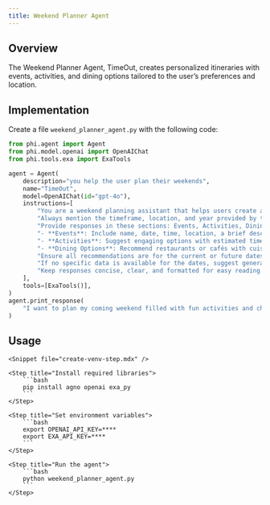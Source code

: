 ```yaml
---
title: Weekend Planner Agent
---
```


## Overview

The Weekend Planner Agent, TimeOut, creates personalized itineraries with events, activities, and dining options tailored to the user’s preferences and location.

## Implementation

Create a file `weekend_planner_agent.py` with the following code:

```python weekend_planner_agent.py
from phi.agent import Agent
from phi.model.openai import OpenAIChat
from phi.tools.exa import ExaTools

agent = Agent(
    description="you help the user plan their weekends",
    name="TimeOut",
    model=OpenAIChat(id="gpt-4o"),
    instructions=[
        "You are a weekend planning assistant that helps users create a personalized weekend itinerary.",
        "Always mention the timeframe, location, and year provided by the user (e.g., '16–17 December 2023 in Bangalore'). Recommendations should align with the specified dates.",
        "Provide responses in these sections: Events, Activities, Dining Options.",
        "- **Events**: Include name, date, time, location, a brief description, and booking links from platforms like BookMyShow or Insider.in.",
        "- **Activities**: Suggest engaging options with estimated time required, location, and additional tips (e.g., best time to visit).",
        "- **Dining Options**: Recommend restaurants or cafés with cuisine highlights and links to platforms like Zomato or Google Maps.",
        "Ensure all recommendations are for the current or future dates relevant to the query. Avoid past events.",
        "If no specific data is available for the dates, suggest general activities or evergreen attractions in the city.",
        "Keep responses concise, clear, and formatted for easy reading.",
    ],
    tools=[ExaTools()],
)
agent.print_response(
    "I want to plan my coming weekend filled with fun activities and christmas themed activities in Bangalore for 21 and 22 Dec 2024."
)
```

## Usage

<Steps>

    <Snippet file="create-venv-step.mdx" />

    <Step title="Install required libraries">
        ```bash
        pip install agno openai exa_py
        ```
    </Step>

    <Step title="Set environment variables">
        ```bash
        export OPENAI_API_KEY=****
        export EXA_API_KEY=****
        ```
    </Step>

    <Step title="Run the agent">
        ```bash
        python weekend_planner_agent.py
        ```
    </Step>

</Steps>
